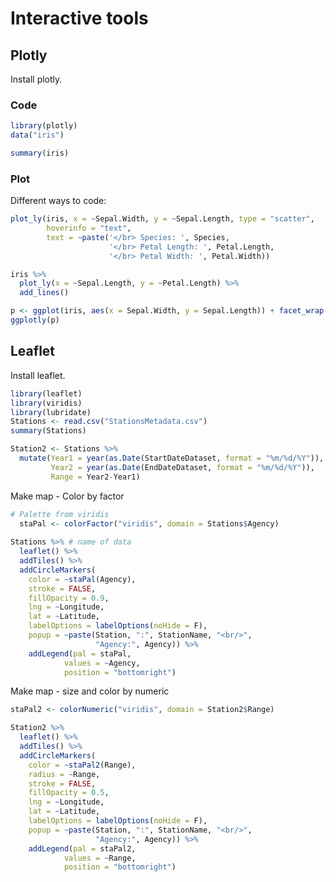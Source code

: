 # Interactive tools

## Plotly {.tabset}

Install plotly.

### Code
```r
library(plotly)
data("iris")

summary(iris)
```

### Plot
Different ways to code: 
```r
plot_ly(iris, x = ~Sepal.Width, y = ~Sepal.Length, type = "scatter", 
        hoverinfo = "text",
        text = ~paste('</br> Species: ', Species,
                      '</br> Petal Length: ', Petal.Length,
                      '</br> Petal Width: ', Petal.Width))

iris %>%
  plot_ly(x = ~Sepal.Length, y = ~Petal.Length) %>%
  add_lines()

p <- ggplot(iris, aes(x = Sepal.Width, y = Sepal.Length)) + facet_wrap(~Species) +  geom_point()
ggplotly(p)
```

## Leaflet
Install leaflet.

```r
library(leaflet)
library(viridis)
library(lubridate)
Stations <- read.csv("StationsMetadata.csv")
summary(Stations)

Station2 <- Stations %>%
  mutate(Year1 = year(as.Date(StartDateDataset, format = "%m/%d/%Y")),
         Year2 = year(as.Date(EndDateDataset, format = "%m/%d/%Y")),
         Range = Year2-Year1)

```

Make map - Color by factor

```r
# Palette from viridis
  staPal <- colorFactor("viridis", domain = Stations$Agency)
  
Stations %>% # name of data
  leaflet() %>%
  addTiles() %>%
  addCircleMarkers(
    color = ~staPal(Agency),
    stroke = FALSE,
    fillOpacity = 0.9,
    lng = ~Longitude,
    lat = ~Latitude,
    labelOptions = labelOptions(noHide = F),
    popup = ~paste(Station, ":", StationName, "<br/>",
                   "Agency:", Agency)) %>%
    addLegend(pal = staPal,
            values = ~Agency,
            position = "bottomright")

```

Make map - size and color by numeric

```r
staPal2 <- colorNumeric("viridis", domain = Station2$Range)

Station2 %>%
  leaflet() %>%
  addTiles() %>%
  addCircleMarkers(
    color = ~staPal2(Range),
    radius = ~Range,
    stroke = FALSE,
    fillOpacity = 0.5,
    lng = ~Longitude,
    lat = ~Latitude,
    labelOptions = labelOptions(noHide = F),
    popup = ~paste(Station, ":", StationName, "<br/>",
                   "Agency:", Agency)) %>%
    addLegend(pal = staPal2,
            values = ~Range,
            position = "bottomright")
```

